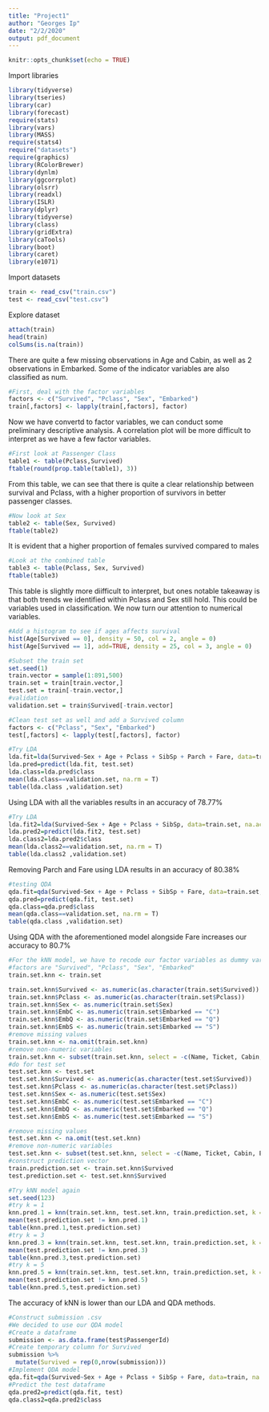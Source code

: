 ```yaml
---
title: "Project1"
author: "Georges Ip"
date: "2/2/2020"
output: pdf_document
---
```


```r
knitr::opts_chunk$set(echo = TRUE)
```

Import libraries
```r
library(tidyverse)
library(tseries) 
library(car)
library(forecast) 
require(stats)
library(vars)
library(MASS) 
require(stats4) 
require("datasets") 
require(graphics) 
library(RColorBrewer) 
library(dynlm)
library(ggcorrplot)
library(olsrr)
library(readxl)
library(ISLR)
library(dplyr)
library(tidyverse)
library(class)
library(gridExtra)
library(caTools)
library(boot)
library(caret)
library(e1071)
```


Import datasets
```r
train <- read_csv("train.csv")
test <- read_csv("test.csv")
```

Explore dataset
```r
attach(train)
head(train)
colSums(is.na(train))
```



There are quite a few missing observations in Age and Cabin, as well as 2 observations in Embarked. Some of the indicator variables are also classified as num. 

```r
#First, deal with the factor variables
factors <- c("Survived", "Pclass", "Sex", "Embarked")
train[,factors] <- lapply(train[,factors], factor)
```



Now we have convertd to factor variables, we can conduct some preliminary descriptive analysis. A correlation plot will be more difficult to interpret as we have a few factor variables. 
```r
#First look at Passenger Class
table1 <- table(Pclass,Survived)
ftable(round(prop.table(table1), 3))
```



From this table, we can see that there is quite a clear relationship between survival and Pclass, with a higher proportion of survivors in better passenger classes. 
```r
#Now look at Sex
table2 <- table(Sex, Survived)
ftable(table2)
```



It is evident that a higher proportion of females survived compared to males

```r
#Look at the combined table
table3 <- table(Pclass, Sex, Survived)
ftable(table3)
```


This table is slightly more diifficult to interpret, but ones notable takeaway is that both trends we identified within Pclass and Sex still hold. This could be variables used in classification. We now turn our attention to numerical variables.



```r
#Add a histogram to see if ages affects survival
hist(Age[Survived == 0], density = 50, col = 2, angle = 0)
hist(Age[Survived == 1], add=TRUE, density = 25, col = 3, angle = 0)
```


```r
#Subset the train set
set.seed(1)
train.vector = sample(1:891,500)
train.set = train[train.vector,]
test.set = train[-train.vector,]
#validation
validation.set = train$Survived[-train.vector]
```


```r
#Clean test set as well and add a Survived column 
factors <- c("Pclass", "Sex", "Embarked")
test[,factors] <- lapply(test[,factors], factor)
```



```r
#Try LDA
lda.fit=lda(Survived~Sex + Age + Pclass + SibSp + Parch + Fare, data=train.set, na.action = na.omit)
lda.pred=predict(lda.fit, test.set)
lda.class=lda.pred$class
mean(lda.class==validation.set, na.rm = T)
table(lda.class ,validation.set)
```
Using LDA with all the variables results in an accuracy of 78.77%



```r
#Try LDA
lda.fit2=lda(Survived~Sex + Age + Pclass + SibSp, data=train.set, na.action = na.omit)
lda.pred2=predict(lda.fit2, test.set)
lda.class2=lda.pred2$class
mean(lda.class2==validation.set, na.rm = T)
table(lda.class2 ,validation.set)
```
Removing Parch and Fare using LDA results in an accuracy of 80.38%


```r
#testing QDA
qda.fit=qda(Survived~Sex + Age + Pclass + SibSp + Fare, data=train.set, na.action = na.omit)
qda.pred=predict(qda.fit, test.set)
qda.class=qda.pred$class
mean(qda.class==validation.set, na.rm = T)
table(qda.class ,validation.set)
```
Using QDA with the aforementioned model alongside Fare increases our accuracy to 80.7%



```r
#For the kNN model, we have to recode our factor variables as dummy variables with integer levels
#factors are "Survived", "Pclass", "Sex", "Embarked"
train.set.knn <- train.set

train.set.knn$Survived <- as.numeric(as.character(train.set$Survived))
train.set.knn$Pclass <- as.numeric(as.character(train.set$Pclass))
train.set.knn$Sex <- as.numeric(train.set$Sex)
train.set.knn$EmbC <- as.numeric(train.set$Embarked == "C")
train.set.knn$EmbQ <- as.numeric(train.set$Embarked == "Q")
train.set.knn$EmbS <- as.numeric(train.set$Embarked == "S")
#remove missing values
train.set.knn <- na.omit(train.set.knn)
#remove non-numeric variables
train.set.knn <- subset(train.set.knn, select = -c(Name, Ticket, Cabin, Embarked))
#do for test set
test.set.knn <- test.set
test.set.knn$Survived <- as.numeric(as.character(test.set$Survived))
test.set.knn$Pclass <- as.numeric(as.character(test.set$Pclass))
test.set.knn$Sex <- as.numeric(test.set$Sex)
test.set.knn$EmbC <- as.numeric(test.set$Embarked == "C")
test.set.knn$EmbQ <- as.numeric(test.set$Embarked == "Q")
test.set.knn$EmbS <- as.numeric(test.set$Embarked == "S")

#remove missing values
test.set.knn <- na.omit(test.set.knn)
#remove non-numeric variables
test.set.knn <- subset(test.set.knn, select = -c(Name, Ticket, Cabin, Embarked))
#construct prediction vector
train.prediction.set <- train.set.knn$Survived
test.prediction.set <- test.set.knn$Survived
```

```r
#Try kNN model again
set.seed(123)
#try k = 1
knn.pred.1 = knn(train.set.knn, test.set.knn, train.prediction.set, k = 1)
mean(test.prediction.set != knn.pred.1)
table(knn.pred.1,test.prediction.set)
#try k = 3
knn.pred.3 = knn(train.set.knn, test.set.knn, train.prediction.set, k = 3)
mean(test.prediction.set != knn.pred.3)
table(knn.pred.3,test.prediction.set)
#try k = 5
knn.pred.5 = knn(train.set.knn, test.set.knn, train.prediction.set, k = 5)
mean(test.prediction.set != knn.pred.5)
table(knn.pred.5,test.prediction.set)
```

The accuracy of kNN is lower than our LDA and QDA methods. 

```r
#Construct submission .csv
#We decided to use our QDA model
#Create a dataframe
submission <- as.data.frame(test$PassengerId)
#Create temporary column for Survived
submission %>%
  mutate(Survived = rep(0,nrow(submission)))
#Implement QDA model
qda.fit=qda(Survived~Sex + Age + Pclass + SibSp + Fare, data=train, na.action = na.omit)
#Predict the test dataframe
qda.pred2=predict(qda.fit, test)
qda.class2=qda.pred2$class
```


